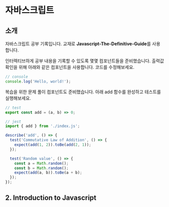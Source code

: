 # 자바스크립트

## 소개

자바스크립트 공부 기록입니다. 교재로 **Javascript-The-Definitive-Guide**를 사용합니다.

인터렉티브하게 공부 내용을 기록할 수 있도록 몇몇 컴포넌트들을 준비했습니다. 출력값 확인을 위해 아래와 같은 컴포넌트을 사용합니다. 코드를 수정해보세요.

```js
// console
console.log('Hello, world!');
```

복습을 위한 문제 풀이 컴포넌트도 준비했습니다. 아래 add 함수를 완성하고 테스트를 실행해보세요.

```js
// test
export const add = (a, b) => 0;

// jest
import { add } from './index.js';

describe('add', () => {
  test('Commutative Law of Addition', () => {
    expect(add(1, 2)).toBe(add(2, 1));
  });

  test('Random value', () => {
    const a = Math.random();
    const b = Math.random();
    expect(add(a, b)).toBe(a + b);
  });
});
```

## 2. Introduction to Javascript
